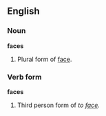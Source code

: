 ==English==

===Noun===
'''faces'''
# Plural form of [[face]].

===Verb form===
'''faces'''
# Third person form of ''to [[face]].''
